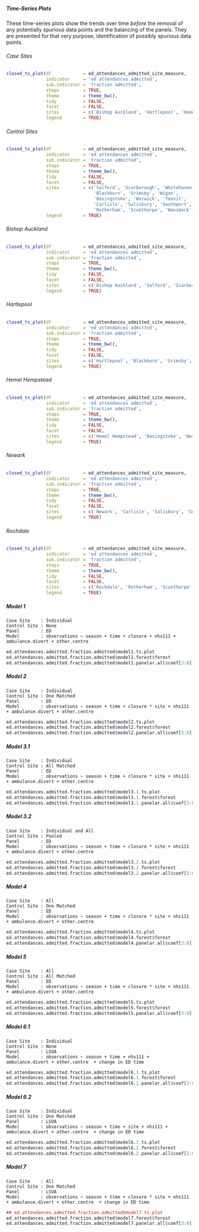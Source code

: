 ##### Time-Series Plots

These time-series plots show the trends over time *before* the removal of any potentially spurious data points and the balancing of the panels.  They are presented for that very purpose, identification of possibly spurious data points.

###### Case Sites

```r
closed_ts_plot(df            = ed_attendances_admitted_site_measure,
               indicator     = 'ed attendances admitted',
               sub.indicator = 'fraction admitted',
               steps         = TRUE,
               theme         = theme_bw(),
               tidy          = FALSE,
               facet         = FALSE,
               sites         = c('Bishop Auckland', 'Hartlepool', 'Hemel Hempstead', 'Newark', 'Rochdale'),
               legend        = TRUE)
```

###### Control Sites

```r
closed_ts_plot(df            = ed_attendances_admitted_site_measure,
               indicator     = 'ed attendances admitted',
               sub.indicator = 'fraction admitted',
               steps         = TRUE,
               theme         = theme_bw(),
               tidy          = FALSE,
               facet         = FALSE,
               sites         = c('Salford', 'Scarborough', 'Whitehaven',
                                 'Blackburn', 'Grimsby', 'Wigan',
                                 'Basingstoke', 'Warwick', 'Yeovil',
                                 'Carlisle', 'Salisbury', 'Southport',
                                 'Rotherham', 'Scunthorpe', 'Wansbeck'),
               legend        = TRUE)
```

###### Bishop Auckland

```r
closed_ts_plot(df            = ed_attendances_admitted_site_measure,
               indicator     = 'ed attendances admitted',
               sub.indicator = 'fraction admitted',
               steps         = TRUE,
               theme         = theme_bw(),
               tidy          = FALSE,
               facet         = FALSE,
               sites         = c('Bishop Auckland', 'Salford', 'Scarborough', 'Whitehaven'),
               legend        = TRUE)
```

###### Hartlepool

```r
closed_ts_plot(df            = ed_attendances_admitted_site_measure,
               indicator     = 'ed attendances admitted',
               sub.indicator = 'fraction admitted',
               steps         = TRUE,
               theme         = theme_bw(),
               tidy          = FALSE,
               facet         = FALSE,
               sites         = c('Hartlepool', 'Blackburn', 'Grimsby', 'Wigan'),
               legend        = TRUE)
```

###### Hemel Hempstead

```r
closed_ts_plot(df            = ed_attendances_admitted_site_measure,
               indicator     = 'ed attendances admitted',
               sub.indicator = 'fraction admitted',
               steps         = TRUE,
               theme         = theme_bw(),
               tidy          = FALSE,
               facet         = FALSE,
               sites         = c('Hemel Hempstead', 'Basingstoke', 'Warwick', 'Yeovil'),
               legend        = TRUE)
```

###### Newark

```r
closed_ts_plot(df            = ed_attendances_admitted_site_measure,
               indicator     = 'ed attendances admitted',
               sub.indicator = 'fraction admitted',
               steps         = TRUE,
               theme         = theme_bw(),
               tidy          = FALSE,
               facet         = FALSE,
               sites         = c('Newark', 'Carlisle', 'Salisbury', 'Southport'),
               legend        = TRUE)
```

###### Rochdale

```r
closed_ts_plot(df            = ed_attendances_admitted_site_measure,
               indicator     = 'ed attendances admitted',
               sub.indicator = 'fraction admitted',
               steps         = TRUE,
               theme         = theme_bw(),
               tidy          = FALSE,
               facet         = FALSE,
               sites         = c('Rochdale', 'Rotherham', 'Scunthorpe', 'Wansbeck'),
               legend        = TRUE)
```

##### Model 1
`Case Site    : Individual`\
`Control Site : None`\
`Panel        : ED`\
`Model        : observations ~ season + time + closure + nhs111 + ambulance.divert + other.centre `\

```r
ed.attendances.admitted.fraction.admitted$model1.ts.plot
ed.attendances.admitted.fraction.admitted$model1.forest$forest
ed.attendances.admitted.fraction.admitted$model1.panelar.all$coef[3:8] %>% kable(caption = ed.attendances.admitted.fraction.admitted$model1.panelar.all$caption)
```

##### Model 2

`Case Site    : Individual`\
`Control Site : One Matched`\
`Panel        : ED`\
`Model        : observations ~ season + time + closure * site + nhs111 + ambulance.divert + other.centre `\

```r
ed.attendances.admitted.fraction.admitted$model2.ts.plot
ed.attendances.admitted.fraction.admitted$model2.forest$forest
ed.attendances.admitted.fraction.admitted$model2.panelar.all$coef[3:8] %>% kable(caption = ed.attendances.admitted.fraction.admitted$model2.panelar.all$caption)
```

##### Model 3.1

`Case Site    : Individual`\
`Control Site : All Matched`\
`Panel        : ED`\
`Model        : observations ~ season + time + closure * site + nhs111 + ambulance.divert + other.centre `\

```r
ed.attendances.admitted.fraction.admitted$model3.1.ts.plot
ed.attendances.admitted.fraction.admitted$model3.1.forest$forest
ed.attendances.admitted.fraction.admitted$model3.1.panelar.all$coef[3:8] %>% kable(caption = ed.attendances.admitted.fraction.admitted$model3.1.panelar.all$caption)
```

##### Model 3.2


`Case Site    : Individual and All`\
`Control Site : Pooled`\
`Panel        : ED`\
`Model        : observations ~ season + time + closure * site + nhs111 + ambulance.divert + other.centre`\

```r
ed.attendances.admitted.fraction.admitted$model3.2.ts.plot
ed.attendances.admitted.fraction.admitted$model3.2.forest$forest
ed.attendances.admitted.fraction.admitted$model3.2.panelar.all$coef[3:8] %>% kable(caption = ed.attendances.admitted.fraction.admitted$model3.2.panelar.all$caption)
```

##### Model 4

`Case Site    : All`\
`Control Site : One Matched`\
`Panel        : ED`\
`Model        : observations ~ season + time + closure * site + nhs111 + ambulance.divert + other.centre `\

```r
ed.attendances.admitted.fraction.admitted$model4.ts.plot
ed.attendances.admitted.fraction.admitted$model4.forest$forest
ed.attendances.admitted.fraction.admitted$model4.panelar.all$coef[3:9] %>% kable(caption = ed.attendances.admitted.fraction.admitted$model4.panelar.all$caption)
```

##### Model 5

`Case Site    : All`\
`Control Site : All Matched`\
`Panel        : ED`\
`Model        : observations ~ season + time + closure * site + nhs111 + ambulance.divert + other.centre `\


```r
ed.attendances.admitted.fraction.admitted$model5.ts.plot
ed.attendances.admitted.fraction.admitted$model5.forest$forest
ed.attendances.admitted.fraction.admitted$model5.panelar.all$coef[3:9] %>% kable(caption = ed.attendances.admitted.fraction.admitted$model5.panelar.all$caption)
```

##### Model 6.1

`Case Site    : Individual`\
`Control Site : None`\
`Panel        : LSOA`\
`Model        : observations ~ season + time + nhs111 + ambulance.divert + other.centre  + change in ED time`\

```r
ed.attendances.admitted.fraction.admitted$model6.1.ts.plot
ed.attendances.admitted.fraction.admitted$model6.1.forest$forest
ed.attendances.admitted.fraction.admitted$model6.1.panelar.all$coef[3:8] %>% kable(caption = ed.attendances.admitted.fraction.admitted$model6.1.panelar.all$caption)
```

##### Model 6.2

`Case Site    : Individual`\
`Control Site : One Matched`\
`Panel        : LSOA`\
`Model        : observations ~ season + time + site + nhs111 + ambulance.divert + other.centre  + change in ED time`\

```r
ed.attendances.admitted.fraction.admitted$model6.2.ts.plot
ed.attendances.admitted.fraction.admitted$model6.2.forest$forest
ed.attendances.admitted.fraction.admitted$model6.2.panelar.all$coef[3:8] %>% kable(caption = ed.attendances.admitted.fraction.admitted$model6.2.panelar.all$caption)
```

##### Model 7

`Case Site    : All`\
`Control Site : One Matched`\
`Panel        : LSOA`\
`Model        : observations ~ season + time + closure * site + nhs111 + ambulance.divert + other.centre  + change in ED time`\

```r
## ed.attendances.admitted.fraction.admitted$model7.ts.plot
ed.attendances.admitted.fraction.admitted$model7.forest$forest
ed.attendances.admitted.fraction.admitted$model7.panelar.all$coef[3:8] %>% kable(caption = ed.attendances.admitted.fraction.admitted$model7.panelar.all$caption)
```
